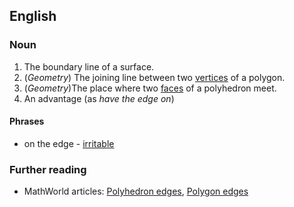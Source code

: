 ==English==

===Noun===
#The boundary line of a surface.
#(''Geometry'') The joining line between two [[vertex|vertices]] of a polygon.
#(''Geometry'')The place where two [[face]]s of a polyhedron meet.
#An advantage (as ''have the edge on'')

====Phrases====
*on the edge - [[irritable]]

===Further reading===
*MathWorld articles: [http://mathworld.wolfram.com/PolyhedronEdge.html Polyhedron edges], [http://mathworld.wolfram.com/PolygonEdge.html Polygon edges]